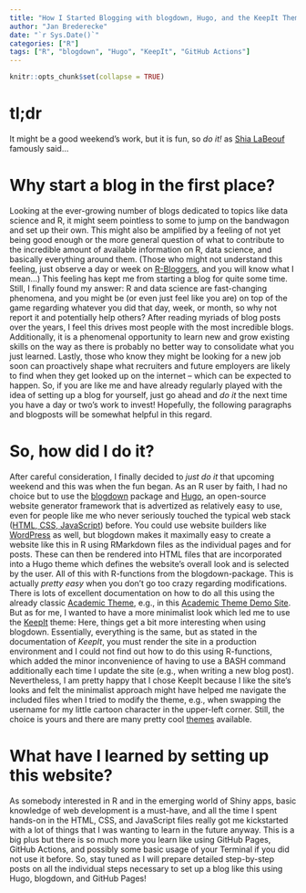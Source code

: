 ```yaml
---
title: "How I Started Blogging with blogdown, Hugo, and the KeepIt Theme (overview)"
author: "Jan Brederecke"
date: "`r Sys.Date()`"
categories: ["R"]
tags: ["R", "blogdown", "Hugo", "KeepIt", "GitHub Actions"]
---
```


```r
knitr::opts_chunk$set(collapse = TRUE)
```
# tl;dr
It might be a good weekend's work, but it is fun, so *do it!* as
[Shia LaBeouf](https://www.youtube.com/watch?v=ZXsQAXx_ao0/) famously said...

# Why start a blog in the first place?
Looking at the ever-growing number of blogs dedicated to topics like data
science and R, it might seem pointless to some to jump on the bandwagon and set
up their own. This might also be amplified by a feeling of not yet being
good enough or the more general question of what to contribute to the incredible
amount of available information on R, data science, and basically everything
around them. (Those who might not understand this feeling, just observe a day or
week on [R-Bloggers](https://r-bloggers.com/), and you will know what
I mean…)
This feeling has kept me from starting a blog for quite some time. Still, I
finally found my answer: R and data science are fast-changing phenomena, and you
might be (or even just feel like you are) on top of the game regarding whatever
you did that day, week, or month, so why not report it and potentially help
others? After reading myriads of blog posts over the years, I feel this drives
most people with the most incredible blogs. Additionally, it is a
phenomenal opportunity to learn new and grow existing skills on the way as
there is probably no better way to consolidate what you just learned. Lastly,
those who know they might be looking for a new job soon can proactively shape
what recruiters and future employers are likely to find when they get looked up
on the internet – which can be expected to happen. So, if you are like me and
have already regularly played with the idea of setting up a blog for yourself,
just go ahead and *do it* the next time you have a day or two’s work to invest!
Hopefully, the following paragraphs and blogposts will be somewhat helpful in
this regard.

# So, how did I do it?
After careful consideration, I finally decided to *just do it* that upcoming
weekend and this was when the fun began. As an R user by faith, I had no choice
but to use the [blogdown]( https://github.com/rstudio/blogdown/) package and
[Hugo]( https://gohugo.io/), an open-source website generator framework that is
advertized as relatively easy to use, even for people like me who never
seriously touched the typical web stack
([HTML, CSS, JavaScript](https://developer.mozilla.org/en-US/docs/Learn/))
before. You could use website builders like
[WordPress]( https://wordpress.com/en/) as well, but blogdown makes it maximally
easy to create a website like this in R using RMarkdown files as the individual
pages and for posts.
These can then be rendered into HTML files that are incorporated into a Hugo
theme which defines the website's overall look and is selected by the user.
All of this with R-functions from the blogdown-package.
This is actually *pretty easy* when you don’t go too crazy regarding
modifications.
There is lots of excellent documentation on how to do all this using the already
classic [Academic Theme]( https://github.com/wowchemy/starter-hugo-academic/),
e.g., in this [Academic Theme Demo Site]( https://academic-demo.netlify.app/).
But as for me, I wanted to have a more minimalist look which led me to use the
[KeepIt](https://themes.gohugo.io/themes/keepit/) theme: Here, things get a
bit more interesting when using blogdown. Essentially, everything is the same, but
as stated in the documentation of *KeepIt*, you must render the site in a
production environment and I could not find out how to do this using R-functions, which
added the minor inconvenience of having to use a BASH command additionally
each time I update the site (e.g., when writing a new blog post).
Nevertheless, I am pretty happy that I chose KeepIt because I like the site’s
looks and felt the minimalist approach might have helped me navigate the included
files when I tried to modify the theme, e.g., when swapping the username for my
little cartoon character in the upper-left corner. Still, the choice is yours and
there are many pretty cool [themes](https://themes.gohugo.io/) available.

# What have I learned by setting up this website?
As somebody interested in R and in the emerging world of Shiny apps, basic
knowledge of web development is a must-have, and all the time I spent hands-on
in the HTML, CSS, and JavaScript files really got me kickstarted with a lot of
things that I was wanting to learn in the future anyway.
This is a big plus but there is so much more you learn like using GitHub
Pages, GitHub Actions, and possibly some basic usage of your Terminal if you did
not use it before. So, stay tuned as I will prepare detailed step-by-step posts
on all the individual steps necessary to set up a blog like this using Hugo,
blogdown, and GitHub Pages! 
